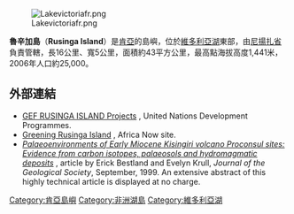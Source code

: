 [[File:Lakevictoriafr.png|thumb]]

'''魯辛加島'''（'''Rusinga Island'''）是[[肯亞|肯亞]]的島嶼，位於[[維多利亞湖|維多利亞湖]]東部，由[[尼揚扎省|尼揚扎省]]負責管轄，長16公里、寬5公里，面積約43平方公里，最高點海拔高度1,441米，2006年人口約25,000。

== 外部連結 ==
* [http://sgp.undp.org/index.cfm?module=Projects&page=SearchResults&SearchText=rusinga&CountryID=KEN&RegionID=RBA&FocalAreaIDs=&OperationalProgramIDs=&FullGrant=&RecipientType=&SearchByDate=0&StartMonth=1&StartYear=1990&EndMonth=12&EndYear=2009&ShowMap=No& GEF RUSINGA ISLAND Projects] {{Wayback|url=http://sgp.undp.org/index.cfm?module=Projects&page=SearchResults&SearchText=rusinga&CountryID=KEN&RegionID=RBA&FocalAreaIDs=&OperationalProgramIDs=&FullGrant=&RecipientType=&SearchByDate=0&StartMonth=1&StartYear=1990&EndMonth=12&EndYear=2009&ShowMap=No& |date=20160310235930 }}, United Nations Development Programmes.
* [http://www.africanow.org/what-we-do/greening-rusinga-island/ Greening Rusinga Island] {{Wayback|url=http://www.africanow.org/what-we-do/greening-rusinga-island/ |date=20110724225410 }}, Africa Now site.
* ''[http://findarticles.com/p/articles/mi_qa3721/is_199909/ai_n8862389 Palaeoenvironments of Early Miocene Kisingiri volcano Proconsul sites: Evidence from carbon isotopes, palaeosols and hydromagmatic deposits] {{Wayback|url=http://findarticles.com/p/articles/mi_qa3721/is_199909/ai_n8862389 |date=20110809130043 }}'', article by Erick Bestland and Evelyn Krull, ''Journal of the Geological Society'', September, 1999. An extensive abstract of this highly technical article is displayed at no charge.

{{coord|0|24|S|34|10|E|region:KE_type:isle|display=title}}
{{DEFAULTSORT:Rusinga}}
[[Category:肯亞島嶼|Category:肯亞島嶼]]
[[Category:非洲湖島|Category:非洲湖島]]
[[Category:維多利亞湖|Category:維多利亞湖]]